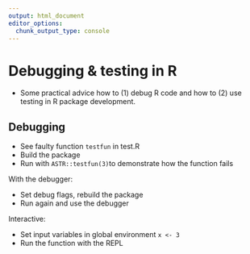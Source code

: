 ```yaml
---
output: html_document
editor_options: 
  chunk_output_type: console
---
```


# Debugging & testing in R

- Some practical advice how to (1) debug R code and how to (2) use testing in R package development.

## Debugging

- See faulty function `testfun` in test.R
- Build the package
- Run with `ASTR::testfun(3)`to demonstrate how the function fails

With the debugger:

- Set debug flags, rebuild the package
- Run again and use the debugger

Interactive:

- Set input variables in global environment `x <- 3`
- Run the function with the REPL



